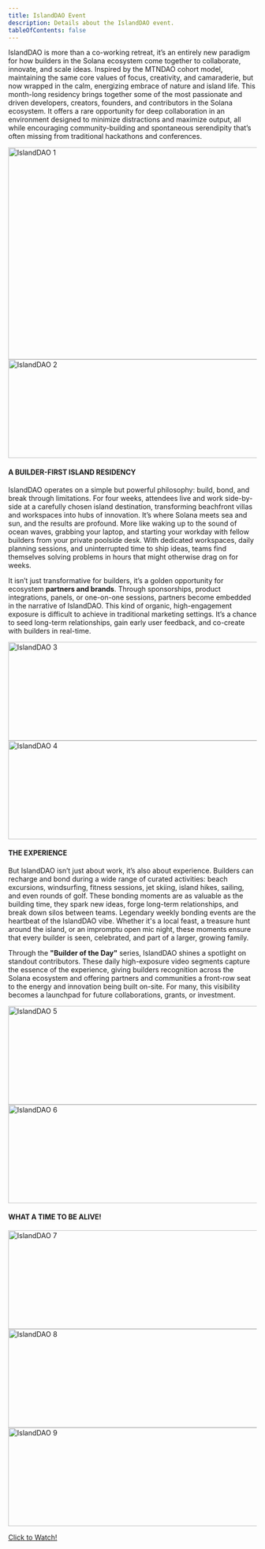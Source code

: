 ```yaml
---
title: IslandDAO Event
description: Details about the IslandDAO event.
tableOfContents: false
---
```



IslandDAO is more than a co-working retreat, it’s an entirely new paradigm for how builders in the Solana ecosystem come together to collaborate, innovate, and scale ideas. Inspired by the MTNDAO cohort model, maintaining the same core values of focus, creativity, and camaraderie, but now wrapped in the calm, energizing embrace of nature and island life. This month-long residency brings together some of the most passionate and driven developers, creators, founders, and contributors in the Solana ecosystem. It offers a rare opportunity for deep collaboration in an environment designed to minimize distractions and maximize output, all while encouraging community-building and spontaneous serendipity that’s often missing from traditional hackathons and conferences.

<Image src={islanddao1} alt="IslandDAO 1" width="1000" height="430" />

<Image src={islanddao2} alt="IslandDAO 2" width="1000" height="200" />

#### A BUILDER-FIRST ISLAND RESIDENCY

IslandDAO operates on a simple but powerful philosophy: build, bond, and break through limitations. For four weeks, attendees live and work side-by-side at a carefully chosen island destination, transforming beachfront villas and workspaces into hubs of innovation. It’s where Solana meets sea and sun, and the results are profound. More like waking up to the sound of ocean waves, grabbing your laptop, and starting your workday with fellow builders from your private poolside desk. With dedicated workspaces, daily planning sessions, and uninterrupted time to ship ideas, teams find themselves solving problems in hours that might otherwise drag on for weeks.

It isn’t just transformative for builders, it’s a golden opportunity for ecosystem **partners and brands**. Through sponsorships, product integrations, panels, or one-on-one sessions, partners become embedded in the narrative of IslandDAO. This kind of organic, high-engagement exposure is difficult to achieve in traditional marketing settings. It’s a chance to seed long-term relationships, gain early user feedback, and co-create with builders in real-time.

<Image src={islanddao3} alt="IslandDAO 3" width="1000" height="200" />

<Image src={islanddao4} alt="IslandDAO 4" width="1000" height="200" />

#### THE EXPERIENCE

But IslandDAO isn’t just about work, it’s also about experience. Builders can recharge and bond during a wide range of curated activities: beach excursions, windsurfing, fitness sessions, jet skiing, island hikes, sailing, and even rounds of golf. These bonding moments are as valuable as the building time, they spark new ideas, forge long-term relationships, and break down silos between teams. Legendary weekly bonding events are the heartbeat of the IslandDAO vibe. Whether it's a local feast, a treasure hunt around the island, or an impromptu open mic night, these moments ensure that every builder is seen, celebrated, and part of a larger, growing family.

Through the **"Builder of the Day"** series, IslandDAO shines a spotlight on standout contributors. These daily high-exposure video segments capture the essence of the experience, giving builders recognition across the Solana ecosystem and offering partners and communities a front-row seat to the energy and innovation being built on-site. For many, this visibility becomes a launchpad for future collaborations, grants, or investment.

<Image src={islanddao5} alt="IslandDAO 5" width="1000" height="200" />

<Image src={islanddao6} alt="IslandDAO 6" width="1000" height="200" />

#### WHAT A TIME TO BE ALIVE!

<Image src={islanddao7} alt="IslandDAO 7" width="1000" height="200" />

<Image src={islanddao8} alt="IslandDAO 8" width="1000" height="200" />

<Image src={islanddao9} alt="IslandDAO 9" width="1000" height="200" />

[Click to Watch!](https://www.youtube.com/@IslandDAO)
